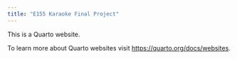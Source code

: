 ```yaml
---
title: "E155 Karaoke Final Project"
---
```


This is a Quarto website.

To learn more about Quarto websites visit <https://quarto.org/docs/websites>.
